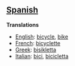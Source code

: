 ==[[Spanish]]==

'''Translations'''

*[[English]]: [[bicycle]], [[bike]]
*[[French]]: [[bicyclette]]
*[[Greek]]: [[bisikletta]]
*[[Italian]]: [[bici]], [[bicicletta]]